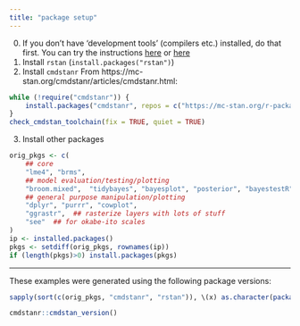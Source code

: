 ```yaml
---
title: "package setup"
---
```


0. If you don't have 'development tools' (compilers etc.) installed, do that first.  You can try the instructions [here](https://github.com/stan-dev/rstan/wiki/RStan-Getting-Started#configuring-c-toolchain) or [here](https://mc-stan.org/docs/cmdstan-guide/cmdstan-installation.html#cpp-toolchain)
1. Install `rstan` (`install.packages("rstan")`)
2. Install `cmdstanr`
From  https://mc-stan.org/cmdstanr/articles/cmdstanr.html:

```r
while (!require("cmdstanr")) {
    install.packages("cmdstanr", repos = c("https://mc-stan.org/r-packages/", getOption("repos")))
}
check_cmdstan_toolchain(fix = TRUE, quiet = TRUE)
```
3. Install other packages
```r
orig_pkgs <- c(
    ## core
    "lme4", "brms",
    ## model evaluation/testing/plotting
    "broom.mixed",  "tidybayes", "bayesplot", "posterior", "bayestestR",
    ## general purpose manipulation/plotting
    "dplyr", "purrr", "cowplot",
    "ggrastr",  ## rasterize layers with lots of stuff
    "see"  ## for okabe-ito scales
)
ip <- installed.packages()
pkgs <- setdiff(orig_pkgs, rownames(ip))
if (length(pkgs)>0) install.packages(pkgs)
```

---

These examples were generated using the following package versions:

```r
sapply(sort(c(orig_pkgs, "cmdstanr", "rstan")), \(x) as.character(packageVersion(x)))
```

```r
cmdstanr::cmdstan_version()
```

